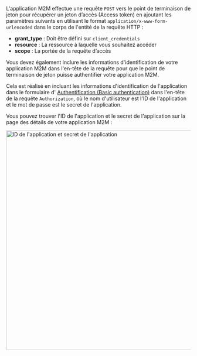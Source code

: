 L'application M2M effectue une requête `POST` vers le point de terminaison de jeton pour récupérer un jeton d’accès (Access token) en ajoutant les paramètres suivants en utilisant le format `application/x-www-form-urlencoded` dans le corps de l'entité de la requête HTTP :

- **grant_type** : Doit être défini sur `client_credentials`
- **resource** : La ressource à laquelle vous souhaitez accéder
- **scope** : La portée de la requête d’accès

Vous devez également inclure les informations d'identification de votre application M2M dans l'en-tête de la requête pour que le point de terminaison de jeton puisse authentifier votre application M2M.

Cela est réalisé en incluant les informations d'identification de l'application dans le formulaire d' [Authentification (Basic authentication)](https://developer.mozilla.org/en-US/docs/Web/HTTP/Headers/Authorization#basic_authentication) dans l'en-tête de la requête `Authorization`, où le nom d'utilisateur est l'ID de l'application et le mot de passe est le secret de l'application.

Vous pouvez trouver l'ID de l'application et le secret de l'application sur la page des détails de votre application M2M :

<img
  alt="ID de l'application et secret de l'application"
  src="/img/assets/app-id-secret.png"
  width="600px"
/>
